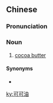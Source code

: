 ==Chinese==
{{zh-forms|type=21}}

===Pronunciation===
{{zh-pron
|m=kěkěyóu
|c=ho2 ho2 jau4
|cat=n
}}

===Noun===
{{zh-noun}}

# [[cocoa butter]]

====Synonyms====
* {{zh-l|可可脂}}

[[ky:可可油]]